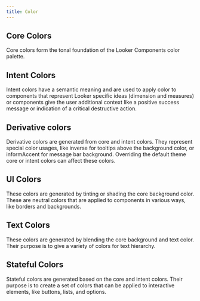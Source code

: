 ```yaml
---
title: Color
---
```




## Core Colors

Core colors form the tonal foundation of the Looker Components color palette.

<ColorList colors={core} />

## Intent Colors

Intent colors have a semantic meaning and are used to apply color to components that represent Looker specific ideas (dimension and measures) or components give the user additional context like a positive success message or indication of a critical destructive action.

<ColorList colors={intent} />

## Derivative colors

Derivative colors are generated from core and intent colors. They represent special color usages, like inverse for tooltips above the background color, or informAccent for message bar background. Overriding the default theme core or intent colors can affect these colors.

<ColorList colors={derivative} />

## UI Colors

These colors are generated by tinting or shading the core background color. These are neutral colors that are applied to components in various ways, like borders and backgrounds.

<ColorList colors={ui} />

## Text Colors

These colors are generated by blending the core background and text color. Their purpose is to give a variety of colors for text hierarchy.

<ColorList colors={text} />

## Stateful Colors

Stateful colors are generated based on the core and intent colors. Their purpose is to create a set of colors that can be applied to interactive elements, like buttons, lists, and options.

<ColorBlendsGrid statefulColorGroups={colors.statefulColorGroups} />
